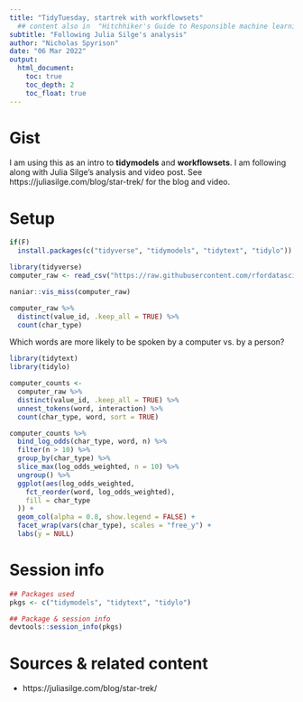 ```yaml
---
title: "TidyTuesday, startrek with workflowsets"
  ## content also in  "Hitchhiker's Guide to Responsible machine learning"
subtitle: "Following Julia Silge's analysis"
author: "Nicholas Spyrison"
date: "06 Mar 2022"
output: 
  html_document:
    toc: true
    toc_depth: 2
    toc_float: true
---
```


# Gist

I am using this as an intro to __tidymodels__ and __workflowsets__. I am following along with Julia Silge's analysis and video post. See https://juliasilge.com/blog/star-trek/ for the blog and video.


# Setup

```r
if(F)
  install.packages(c("tidyverse", "tidymodels", "tidytext", "tidylo"))

library(tidyverse)
computer_raw <- read_csv("https://raw.githubusercontent.com/rfordatascience/tidytuesday/master/data/2021/2021-08-17/computer.csv")

naniar::vis_miss(computer_raw)

computer_raw %>%
  distinct(value_id, .keep_all = TRUE) %>%
  count(char_type)
```


Which words are more likely to be spoken by a computer vs. by a person?

```r
library(tidytext)
library(tidylo)

computer_counts <-
  computer_raw %>%
  distinct(value_id, .keep_all = TRUE) %>%
  unnest_tokens(word, interaction) %>%
  count(char_type, word, sort = TRUE)

computer_counts %>%
  bind_log_odds(char_type, word, n) %>%
  filter(n > 10) %>%
  group_by(char_type) %>%
  slice_max(log_odds_weighted, n = 10) %>%
  ungroup() %>%
  ggplot(aes(log_odds_weighted,
    fct_reorder(word, log_odds_weighted),
    fill = char_type
  )) +
  geom_col(alpha = 0.8, show.legend = FALSE) +
  facet_wrap(vars(char_type), scales = "free_y") +
  labs(y = NULL)
```


# Session info

```r
## Packages used
pkgs <- c("tidymodels", "tidytext", "tidylo")

## Package & session info
devtools::session_info(pkgs)
```

# Sources & related content

- https://juliasilge.com/blog/star-trek/
